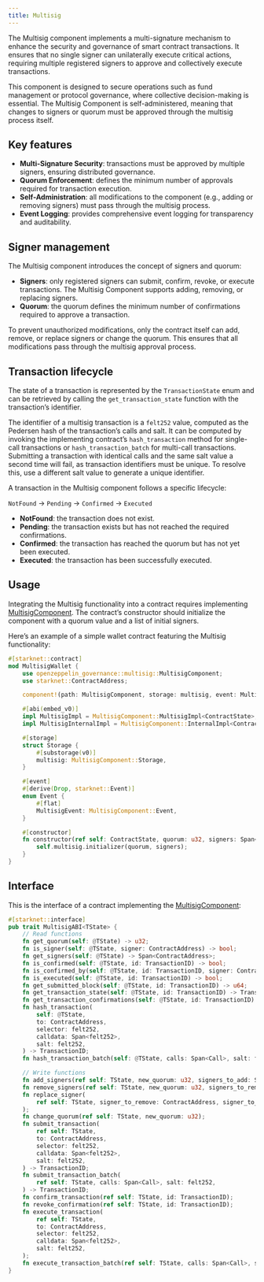```yaml
---
title: Multisig
---
```


The Multisig component implements a multi-signature mechanism to enhance the security and
governance of smart contract transactions. It ensures that no single signer can unilaterally
execute critical actions, requiring multiple registered signers to approve and collectively
execute transactions.

This component is designed to secure operations such as fund management or protocol governance,
where collective decision-making is essential. The Multisig Component is self-administered,
meaning that changes to signers or quorum must be approved through the multisig process itself.

## Key features

* **Multi-Signature Security**: transactions must be approved by multiple signers, ensuring
distributed governance.
* **Quorum Enforcement**: defines the minimum number of approvals required for transaction execution.
* **Self-Administration**: all modifications to the component (e.g., adding or removing signers)
must pass through the multisig process.
* **Event Logging**: provides comprehensive event logging for transparency and auditability.

## Signer management

The Multisig component introduces the concept of signers and quorum:

* **Signers**: only registered signers can submit, confirm, revoke, or execute transactions. The Multisig
Component supports adding, removing, or replacing signers.
* **Quorum**: the quorum defines the minimum number of confirmations required to approve a transaction.

<Callout>
To prevent unauthorized modifications, only the contract itself can add, remove, or replace signers or change the quorum.
This ensures that all modifications pass through the multisig approval process.
</Callout>

## Transaction lifecycle

The state of a transaction is represented by the `TransactionState` enum and can be retrieved
by calling the `get_transaction_state` function with the transaction’s identifier.

The identifier of a multisig transaction is a `felt252` value, computed as the Pedersen hash
of the transaction’s calls and salt. It can be computed by invoking the implementing contract’s
`hash_transaction` method for single-call transactions or `hash_transaction_batch` for multi-call
transactions. Submitting a transaction with identical calls and the same salt value a second time
will fail, as transaction identifiers must be unique. To resolve this, use a different salt value
to generate a unique identifier.

A transaction in the Multisig component follows a specific lifecycle:

`NotFound` → `Pending` → `Confirmed` → `Executed`

* **NotFound**: the transaction does not exist.
* **Pending**: the transaction exists but has not reached the required confirmations.
* **Confirmed**: the transaction has reached the quorum but has not yet been executed.
* **Executed**: the transaction has been successfully executed.

## Usage

Integrating the Multisig functionality into a contract requires implementing [MultisigComponent](../api/governance#MultisigComponent).
The contract’s constructor should initialize the component with a quorum value and a list of initial signers.

Here’s an example of a simple wallet contract featuring the Multisig functionality:

```rust
#[starknet::contract]
mod MultisigWallet {
    use openzeppelin_governance::multisig::MultisigComponent;
    use starknet::ContractAddress;

    component!(path: MultisigComponent, storage: multisig, event: MultisigEvent);

    #[abi(embed_v0)]
    impl MultisigImpl = MultisigComponent::MultisigImpl<ContractState>;
    impl MultisigInternalImpl = MultisigComponent::InternalImpl<ContractState>;

    #[storage]
    struct Storage {
        #[substorage(v0)]
        multisig: MultisigComponent::Storage,
    }

    #[event]
    #[derive(Drop, starknet::Event)]
    enum Event {
        #[flat]
        MultisigEvent: MultisigComponent::Event,
    }

    #[constructor]
    fn constructor(ref self: ContractState, quorum: u32, signers: Span<ContractAddress>) {
        self.multisig.initializer(quorum, signers);
    }
}
```

## Interface

This is the interface of a contract implementing the [MultisigComponent](../api/governance#MultisigComponent):

```rust
#[starknet::interface]
pub trait MultisigABI<TState> {
    // Read functions
    fn get_quorum(self: @TState) -> u32;
    fn is_signer(self: @TState, signer: ContractAddress) -> bool;
    fn get_signers(self: @TState) -> Span<ContractAddress>;
    fn is_confirmed(self: @TState, id: TransactionID) -> bool;
    fn is_confirmed_by(self: @TState, id: TransactionID, signer: ContractAddress) -> bool;
    fn is_executed(self: @TState, id: TransactionID) -> bool;
    fn get_submitted_block(self: @TState, id: TransactionID) -> u64;
    fn get_transaction_state(self: @TState, id: TransactionID) -> TransactionState;
    fn get_transaction_confirmations(self: @TState, id: TransactionID) -> u32;
    fn hash_transaction(
        self: @TState,
        to: ContractAddress,
        selector: felt252,
        calldata: Span<felt252>,
        salt: felt252,
    ) -> TransactionID;
    fn hash_transaction_batch(self: @TState, calls: Span<Call>, salt: felt252) -> TransactionID;

    // Write functions
    fn add_signers(ref self: TState, new_quorum: u32, signers_to_add: Span<ContractAddress>);
    fn remove_signers(ref self: TState, new_quorum: u32, signers_to_remove: Span<ContractAddress>);
    fn replace_signer(
        ref self: TState, signer_to_remove: ContractAddress, signer_to_add: ContractAddress,
    );
    fn change_quorum(ref self: TState, new_quorum: u32);
    fn submit_transaction(
        ref self: TState,
        to: ContractAddress,
        selector: felt252,
        calldata: Span<felt252>,
        salt: felt252,
    ) -> TransactionID;
    fn submit_transaction_batch(
        ref self: TState, calls: Span<Call>, salt: felt252,
    ) -> TransactionID;
    fn confirm_transaction(ref self: TState, id: TransactionID);
    fn revoke_confirmation(ref self: TState, id: TransactionID);
    fn execute_transaction(
        ref self: TState,
        to: ContractAddress,
        selector: felt252,
        calldata: Span<felt252>,
        salt: felt252,
    );
    fn execute_transaction_batch(ref self: TState, calls: Span<Call>, salt: felt252);
}
```
